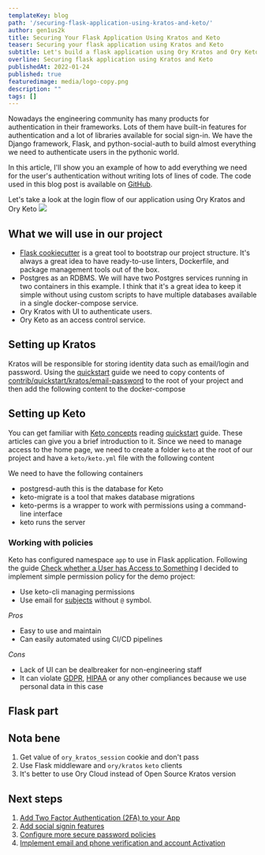 ```yaml
---
templateKey: blog
path: '/securing-flask-application-using-kratos-and-keto/'
author: gen1us2k
title: Securing Your Flask Application Using Kratos and Keto
teaser: Securing your flask application using Kratos and Keto
subtitle: Let's build a flask application using Ory Kratos and Ory Keto
overline: Securing flask application using Kratos and Keto
publishedAt: 2022-01-24
published: true
featuredimage: media/logo-copy.png
description: ""
tags: []
---
```


Nowadays the engineering community has many products for authentication in their frameworks. Lots of them have built-in features for authentication and a lot of libraries available for social sign-in. We have the Django framework, Flask, and python-social-auth to build almost everything we need to authenticate users in the pythonic world.

In this article, I'll show you an example of how to add everything we need for the user's authentication without writing lots of lines of code. The code used in this blog post is available on [GitHub](https://github.com/gen1us2k/kratos_flask_example).

Let's take a look at the login flow of our application using Ory Kratos and Ory Keto
[![](https://mermaid.ink/img/pako:eNptkktOIzEQhq9S8iojMSIShIUXSIjHCM2CRZRdS1CyK2kraVeP7RYKCGkuMIs5AbsR7DgTJ-AIlNsN0ZB4U9Xu7__rId8rw5aUVpF-deQNnTlcBGwqD3JaDMkZ16JP0EUKgBFmEiOM3h7_Pr3-_vP2-O9F0uch_batWwZMHGeXWfuzz0E-RvrwcDLZgQ_IJ5zBg4Md4HyFcZm5iz4Z6cl4PN5lSIl7uxyz29GRUIXLM30_Pu6tNFy15AGh5oZaXFBBcJVg6hYeLv1-jrO23OfT6zb6H5TghsP6uox8HSlGx_4GDPPS0bauTFiEzpJPLq0hBXQpwjxwA_u3NWPjgLxt2flULGgVCbBLdVYYTGSHe283PZ8YI-XhlH0KvNpRW9ahwdRkZImFlf2I55f5P4txcHdblQa3vEcN05pvY29hpKo0Bzz_zzErim7TTz5qTzUUGnRWHuJ9_lcp0TVUKS2pxbCsVOUfhOtaKwOfW5c4KD1H6W5PSXs8XXujdAodfUDDSx6oh3d7rfx0)](https://mermaid.live/edit#pako:eNptkktOIzEQhq9S8iojMSIShIUXSIjHCM2CRZRdS1CyK2kraVeP7RYKCGkuMIs5AbsR7DgTJ-AIlNsN0ZB4U9Xu7__rId8rw5aUVpF-deQNnTlcBGwqD3JaDMkZ16JP0EUKgBFmEiOM3h7_Pr3-_vP2-O9F0uch_batWwZMHGeXWfuzz0E-RvrwcDLZgQ_IJ5zBg4Md4HyFcZm5iz4Z6cl4PN5lSIl7uxyz29GRUIXLM30_Pu6tNFy15AGh5oZaXFBBcJVg6hYeLv1-jrO23OfT6zb6H5TghsP6uox8HSlGx_4GDPPS0bauTFiEzpJPLq0hBXQpwjxwA_u3NWPjgLxt2flULGgVCbBLdVYYTGSHe283PZ8YI-XhlH0KvNpRW9ahwdRkZImFlf2I55f5P4txcHdblQa3vEcN05pvY29hpKo0Bzz_zzErim7TTz5qTzUUGnRWHuJ9_lcp0TVUKS2pxbCsVOUfhOtaKwOfW5c4KD1H6W5PSXs8XXujdAodfUDDSx6oh3d7rfx0)

## What we will use in our project

- [Flask cookiecutter](https://github.com/cookiecutter-flask/cookiecutter-flask) is a great tool to bootstrap our project structure. It's always a great idea to have ready-to-use linters, Dockerfile, and package management tools out of the box.
- Postgres as an RDBMS. We will have two Postgres services running in two containers in this example. I think that it's a great idea to keep it simple without using custom scripts to have multiple databases available in a single docker-compose service.
- Ory Kratos with UI to authenticate users.
- Ory Keto as an access control service.

## Setting up  Kratos

Kratos will be responsible for storing identity data such as email/login and password.
Using the [quickstart](https://www.ory.sh/kratos/docs/quickstart) guide we need to copy contents of [contrib/quickstart/kratos/email-password](https://github.com/ory/kratos/tree/master/contrib/quickstart/kratos/email-password) to the root of your project and then add the following content to the docker-compose

<CodeFromRemote
  lang="yml"
  src="https://github.com/gen1us2k/kratos_flask_example/blob/master/docker-compose.yml"
  startAt="postgres-kratos:"
  endAt="postgres-keto:"
/>

## Setting up Keto
You can get familiar with [Keto concepts](https://www.ory.sh/keto/docs/concepts/relation-tuples/) reading [quickstart](https://www.ory.sh/keto/docs/quickstart/) guide. These articles can give you a brief introduction to it. Since we need to manage access to the home page, we need to create a folder `keto` at the root of our project and have a `keto/keto.yml` file with the following content

<CodeFromRemote
  lang="yml"
  src="https://github.com/gen1us2k/kratos_flask_example/blob/master/keto/keto.yml"
  startAt="postgres-keto:"
  endAt="volumes:"
/>

We need to have the following containers

- postgresd-auth this is the database for Keto
- keto-migrate is a tool that makes database migrations
- keto-perms is a wrapper to work with permissions using a command-line interface
- keto runs the server

<CodeFromRemote
  lang="yml"
  src="https://github.com/gen1us2k/kratos_flask_example/blob/master/docker-compose.yml"
  startAt="postgresd-auth:"
/>

### Working with policies

Keto has configured namespace `app` to use in Flask application. Following the guide [Check whether a User has Access to Something](https://www.ory.sh/keto/docs/guides/simple-access-check-guide) I decided to implement simple permission policy for the demo project:

- Use keto-cli managing permissions
- Use email for [subjects](https://www.ory.sh/keto/docs/concepts/subjects) without `@` symbol.

*Pros*

- Easy to use and maintain
- Can easily automated using CI/CD pipelines

*Cons*

- Lack of UI can be dealbreaker for non-engineering staff
- It can violate [GDPR](https://gdpr-info.eu/), [HIPAA](https://www.cdc.gov/phlp/publications/topic/hipaa.html#:~:text=The%20Health%20Insurance%20Portability%20and,the%20patient's%20consent%20or%20knowledge.) or any other compliances because we use personal data in this case



## Flask part

<CodeFromRemote
  lang="yml"
  src="https://github.com/gen1us2k/kratos_flask_example/blob/master/app/public/views.py"
  startAt="HTTP_STATUS_FORBIDDEN = 403"
/>

## Nota bene

1. Get value of `ory_kratos_session` cookie and don't pass
2. Use Flask middleware and `ory/kratos` `keto` clients
3. It's better to use Ory Cloud instead of Open Source Kratos version

## Next steps

1. [Add Two Factor Authentication (2FA) to your App](https://www.ory.sh/kratos/docs/next/two-factor-authentication-2fa-mfa/)
2. [Add social signin features](https://www.ory.sh/kratos/docs/next/guides/sign-in-with-github-google-facebook-linkedin/)
3. [Configure more secure password policies](https://www.ory.sh/kratos/docs/next/guides/password-policy/)
4. [Implement email and phone verification and account Activation](https://www.ory.sh/kratos/docs/next/self-service/flows/verify-email-account-activation/)

